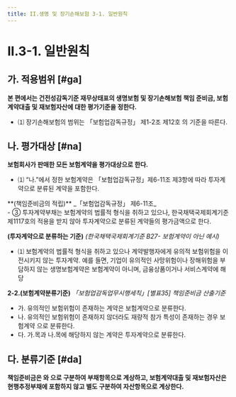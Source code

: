 ```yaml
---
title: II.생명 및 장기손해보험 3-1. 일반원칙
---
```

# II.3-1. 일반원칙

## 가. 적용범위 [#ga]

 **본 편에서는 건전성감독기준 재무상태표의 생명보험 및 장기손해보험 책임 준비금, 보험계약대출 및 재보험자산에 대한 평가기준을 정한다.**
- ⑴ 장기손해보험의 범위는 「보험업감독규정」 제1-2조 제12호<GTooltipIcon desc="「보험업감독규정」 제1-2조 11호 “일반손해보험” 이란 보험료를 산출시에 할인율을 적용하지 아니하고 순보험료가 위험보험료만으로 구성된 손해보험을 말한다.  「보험업감독규정」 제1-2조 12호 “장기손해보험” 이란 일반손해보험을 제외한 손해보험을 말한다."/> 의 기준을 따른다.



## 나. 평가대상 [#na]

**보험회사가 판매한 모든 보험계약을 평가대상으로 한다.**
- ⑴ “나.”에서 정한 보험계약은 「보험업감독규정」제6-11조 제3항에 따라 투자계약으로 분류된 계약을 포함한다.

<Accordion multiple activeIndex={[]}>
<AccordionTab header="투자계약의 정의(「보험업감독규정」 제6-11조제3항)">
  **(책임준비금의 적립)** _「보험업감독규정」 제6-11조_<br/>
  - ③ 투자계약부채는 보험계약의 법률적 형식을 취하고 있으나, 한국채택국제회계기준 제1117호의 적용을 받지 않아 투자계약으로 분류된 계약들의 평가금액으로 한다.
  
  **(투자계약으로 분류하는 기준)** _(한국채택국제회계기준 B27- 보험계약이 아닌 예시)_<br/>
  - ⑴ 보험계약의 법률적 형식을 취하고 있으나 계약발행자에게 유의적 보험위험을 이전시키지 않는 투자계약. 예를 들면, 기업이 유의적인 사망위험이나 장해위험을 부담하지 않는 생명보험계약은 보험계약이 아니며, 금융상품이거나 서비스계약에 해당
  
  **2-2.(보험계약분류기준)** _「보험업감독업무시행세칙」[별표35] 책임준비금 산출기준_
  - 가. 유의적인 보험위험이 존재하는 계약은 보험계약으로 분류한다.
  - 나. 유의적인 보험위험이 존재하지 않더라도 재량적 참가 특성이 존재하는 경우 보험계약 으로 분류한다.
  - 다. 가.목과 나.목에 해당하지 않는 계약은 투자계약으로 분류한다.
</AccordionTab>
</Accordion>

## 다. 분류기준 [#da]

**책임준비금은 <OverlayDemo id="현행추정부채" />와 <OverlayDemo id="위험마진" />으로 구분하여 부채항목으로 계상하고, 보험계약대출 및 재보험자산은 현행추정부채에 포함하지 않고 별도 구분하여 자산항목으로 계상한다.**
